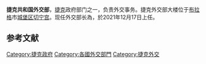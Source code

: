 {{Infobox government agency
|agency_name     = 捷克共和國外交部
|native_name     = Ministerstvo zahraničních věcí České republiky
|picture         = Černínský palác MZ.JPG
|logo            = MZVlogo.png
|logo_width      = 250px
|logo_caption    = 
|formed          = 1993年
|preceding1      = 
|preceding2      =
|jurisdiction    = {{CZK}}
|headquarters    = {{CZK}}[[布拉格|布拉格1區]][[城堡区|城堡区]][[切宁宫|切宁宫]]
|employees       = 
|budget          =
|chief1          = {{link-en|利帕夫斯基|Jan Lipavský}}
|chief1_title    = 
|website         = [http://www.mzv.cz/jnp/en/index.html/ www.mzv.cz/]
}}

'''捷克共和国外交部'''，[[捷克|捷克]]政府部门之一，负责外交事务。捷克外交部大楼位于[[布拉格|布拉格]]市[[城堡区|城堡区]][[切宁宫|切宁宫]]。现任外交部长為{{link-en|利帕夫斯基|Jan Lipavský}}，於2021年12月17日上任。

==参考文献==
{{reflist}}

{{歐洲題目|外交部}}
[[Category:捷克政府|Category:捷克政府]]
[[Category:各國外交部門|Category:各國外交部門]]
[[Category:捷克外交|Category:捷克外交]]